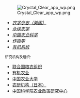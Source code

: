 [[File:Crystal_Clear_app_wp.png|right]]
* ''[https://www.agronomy.org/publications/aj 农学杂志（美国）]'' 
* ''[http://www.agronomy-journal.org/ 永续农学]''
* ''[http://www.chinaagrisci.com/ 中国农业科学]''
* ''[http://crop.scijournals.org/ 作物学]''
* ''[http://www.organic-systems.org/journal/ 有机系统]''

<small>研究机构及组织:</small>

* [http://www.fao.org/documents/ 联合国粮农组织]
* [http://www.orgprints.org/ 有机农业]
* [http://www.cau.edu.cn/ 中国农业大学]
* [http://www.naro.affrc.go.jp/ 农研机构（日本）]
* [http://www.ccap.org.cn/ 中国科学院农业政策研究中心]